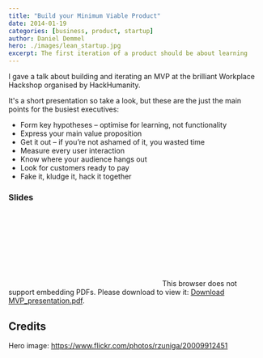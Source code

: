 ```yaml
---
title: "Build your Minimum Viable Product"
date: 2014-01-19
categories: [business, product, startup]
author: Daniel Demmel
hero: ./images/lean_startup.jpg
excerpt: The first iteration of a product should be about learning
---
```


I gave a talk about building and iterating an MVP at the brilliant Workplace Hackshop organised by HackHumanity.

It's a short presentation so take a look, but these are the just the main points for the busiest executives:

- Form key hypotheses – optimise for learning, not functionality
- Express your main value proposition
- Get it out – if you’re not ashamed of it, you wasted time
- Measure every user interaction
- Know where your audience hangs out
- Look for customers ready to pay
- Fake it, kludge it, hack it together

### Slides

<!-- This paragraphs is a workaround to make `gatsby-remark-responsive-iframe` keep the embed object the same as content width -->
<p>

<object data="/media/MVP_presentation.pdf" type="application/pdf" width="1920" height="1185">
    <embed src="/media/MVP_presentation.pdf">
        This browser does not support embedding PDFs. Please download to view it: <a href="/media/MVP_presentation.pdf">Download MVP_presentation.pdf</a>.
    </embed>
</object>

</p>

## Credits

Hero image: https://www.flickr.com/photos/rzuniga/20009912451
